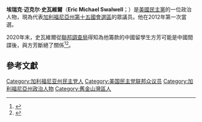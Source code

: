 {{expand|time=2015-05-19T14:52:47+00:00}}
{{noteTA
|1=zh-cn:斯沃韦尔;zh-hant:史瓦維爾;
|2=zh-cn:埃里克;zh-hant:埃瑞克;
}}

{{Infobox officeholder
| name         = 埃瑞克·史瓦維爾
| image        = Eric Swalwell 114th official photo.jpg
| state1       = [[加利福尼亞州|加利福尼亞州]]
| district1    = {{ushr|CA|15|十五}}
| term_start1  = 2013年1月3日
| term_end1    =
| predecessor1 = [[本田實|本田實]]
| successor1   =
| birth_date   = {{birth date and age|1980|11|16}}
| birth_place  = [[美國|美國]][[愛荷華州|愛荷華州]][[索克城|索克城]]
| death_date   =
| death_place  =
| party        = [[民主黨_(美國)|民主黨]]
| children     = 3
| education    = [[馬里蘭大學|馬里蘭大學]] ([[文學學士|BA]])<br/> 馬里蘭大學巴爾的摩分校（[[法律博士|JD]]）
| website      = {{URL|swalwell.house.gov|House website}}<br/>{{URL|ericswalwell.com|Campaign website}}
}}


'''埃瑞克·迈克尔·史瓦維爾'''（'''Eric Michael Swalwell'''；{{bd|1980年|11月16日}}）是[[美國|美國]][[民主黨_(美國)|民主黨]]的一位政治人物，現為代表[[加利福尼亞州第十五國會選區|加利福尼亞州第十五國會選區]]的眾議员。他在2012年第一次當選。

2020年末，史瓦維爾從[[聯邦調查局|聯邦調查局]]得知為他籌款的中國留學生方芳可能是中國間諜後，與方芳斷絕了關係<ref>{{Cite web|url=https://www.yzzk.com/article/details/%E4%B8%96%E7%95%8C%E5%8B%95%E6%85%8B/2020-51/1608175970942/%E7%BE%8E%E5%9C%8B%E6%8E%92%E8%8F%AF%E6%B3%95%E6%A1%88%E9%99%B0%E5%BD%B1%E3%80%80%E6%96%B9%E8%8A%B3%E8%AB%9C%E5%BD%B1%E4%B9%8B%E8%AC%8E|title=美國排華法案陰影 方芳諜影之謎|website=亞洲週刊|access-date=2021-07-28|archive-date=2021-07-28|archive-url=https://web.archive.org/web/20210728010812/https://www.yzzk.com/article/details/%E4%B8%96%E7%95%8C%E5%8B%95%E6%85%8B/2020-51/1608175970942/%E7%BE%8E%E5%9C%8B%E6%8E%92%E8%8F%AF%E6%B3%95%E6%A1%88%E9%99%B0%E5%BD%B1%E3%80%80%E6%96%B9%E8%8A%B3%E8%AB%9C%E5%BD%B1%E4%B9%8B%E8%AC%8E|dead-url=no}}</ref><ref>{{Cite web|url=https://www.forbes.com/sites/nicholasreimann/2020/12/19/heres-what-we-know-about-rep-swalwells-connection-to-a-suspected-chinese-spy/|title=Here’s What We Know About Rep. Swalwell’s Connection To A Suspected Chinese Spy|first=Nicholas|last=Reimann|website=Forbes|access-date=2021-07-28|archive-date=2021-07-28|archive-url=https://web.archive.org/web/20210728010854/https://www.forbes.com/sites/nicholasreimann/2020/12/19/heres-what-we-know-about-rep-swalwells-connection-to-a-suspected-chinese-spy/|dead-url=no}}</ref>。

==參考文獻==
{{reflist}}
{{Current members of the U.S. House of Representatives}}

[[Category:加利福尼亚州民主党人|Category:加利福尼亚州民主党人]]
[[Category:美国民主党联邦众议员|Category:美国民主党联邦众议员]]
[[Category:加利福尼亞州政治人物|Category:加利福尼亞州政治人物]]
[[Category:舊金山灣區人|Category:舊金山灣區人]]